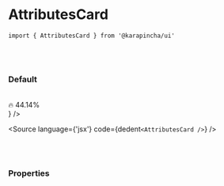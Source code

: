 

<Meta title='02. Molecules / AttributesCard' component={AttributesCard} />

# AttributesCard

`import { AttributesCard } from '@karapincha/ui'`

<br />
<br />

### Default

<br />

<Story name='Default'>
  <div className='doc-story__preview' style={{ zoom: '100%' }}>
    <div className='flex items-center gap-4'>
      <AttributesCard
        label='Orange'
        description='57.00'
        tag={
          <div className='flex w-full items-center justify-center gap-[8px]'>
            <span>🔥</span>
            <span>44.14%</span>
          </div>
        }
      />
    </div>
  </div>
</Story>

<Source language={'jsx'} code={dedent`<AttributesCard />`} />

<br />
<br />

### Properties

<ArgsTable of={AttributesCard} />
